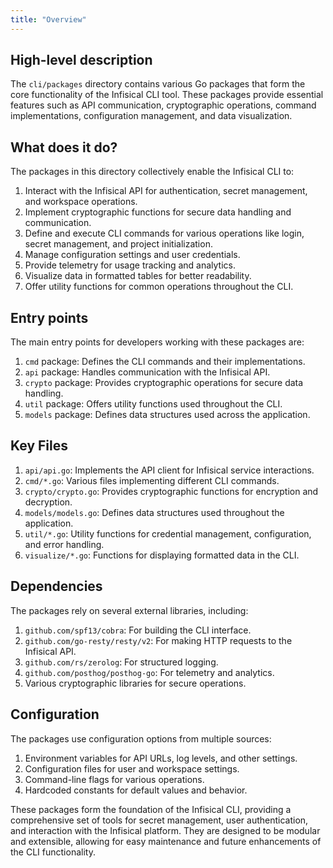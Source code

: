 ```yaml
---
title: "Overview"
---
```


## High-level description
The `cli/packages` directory contains various Go packages that form the core functionality of the Infisical CLI tool. These packages provide essential features such as API communication, cryptographic operations, command implementations, configuration management, and data visualization.

## What does it do?
The packages in this directory collectively enable the Infisical CLI to:

1. Interact with the Infisical API for authentication, secret management, and workspace operations.
2. Implement cryptographic functions for secure data handling and communication.
3. Define and execute CLI commands for various operations like login, secret management, and project initialization.
4. Manage configuration settings and user credentials.
5. Provide telemetry for usage tracking and analytics.
6. Visualize data in formatted tables for better readability.
7. Offer utility functions for common operations throughout the CLI.

## Entry points
The main entry points for developers working with these packages are:

1. `cmd` package: Defines the CLI commands and their implementations.
2. `api` package: Handles communication with the Infisical API.
3. `crypto` package: Provides cryptographic operations for secure data handling.
4. `util` package: Offers utility functions used throughout the CLI.
5. `models` package: Defines data structures used across the application.

## Key Files
1. `api/api.go`: Implements the API client for Infisical service interactions.
2. `cmd/*.go`: Various files implementing different CLI commands.
3. `crypto/crypto.go`: Provides cryptographic functions for encryption and decryption.
4. `models/models.go`: Defines data structures used throughout the application.
5. `util/*.go`: Utility functions for credential management, configuration, and error handling.
6. `visualize/*.go`: Functions for displaying formatted data in the CLI.

## Dependencies
The packages rely on several external libraries, including:

1. `github.com/spf13/cobra`: For building the CLI interface.
2. `github.com/go-resty/resty/v2`: For making HTTP requests to the Infisical API.
3. `github.com/rs/zerolog`: For structured logging.
4. `github.com/posthog/posthog-go`: For telemetry and analytics.
5. Various cryptographic libraries for secure operations.

## Configuration
The packages use configuration options from multiple sources:

1. Environment variables for API URLs, log levels, and other settings.
2. Configuration files for user and workspace settings.
3. Command-line flags for various operations.
4. Hardcoded constants for default values and behavior.

These packages form the foundation of the Infisical CLI, providing a comprehensive set of tools for secret management, user authentication, and interaction with the Infisical platform. They are designed to be modular and extensible, allowing for easy maintenance and future enhancements of the CLI functionality.